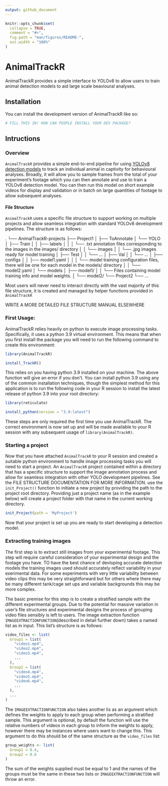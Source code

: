 ```yaml
---
output: github_document
---
```


<!-- README.md is generated from README.Rmd. Please edit that file -->

```r
knitr::opts_chunk$set(
  collapse = TRUE,
  comment = "#>",
  fig.path = "man/figures/README-",
  out.width = "100%"
)
```

# AnimalTrackR

<!-- badges: start -->
<!-- badges: end -->

AnimalTrackR provides a simple interface to YOLOv8 to allow users to train animal detection models to aid large scale beavioural analyses.

## Installation

You can install the development version of AnimalTrackR like so:

``` r
# FILL THIS IN! HOW CAN PEOPLE INSTALL YOUR DEV PACKAGE?
```

## Intructions


### Overview

`AnimalTrackR` provides a simple end-to-end pipeline for using [YOLOv8 detection models](https://docs.ultralytics.com/tasks/detect/) to track an individual animal in captivity for behavioural analyses. Broadly, it will allow you to sample frames from the total of your experiment's footage which you can then annotate and use to train a YOLOv8 detection model. You can then run this model on short example videos for display and validation or in batch on large quantities of footage to allow subsequent analyses. 

#### File Structure

`AnimalTrackR` uses a specific file structure to support working on multiple projects and allow seamless integration with standard YOLOv8 development pipelines. The structure is as follows:

.
└── AnimalTrackR-projects
    ├── Project1
    │   ├── ToAnnotate
    │   └── YOLO
    │       ├── Train
    │       │   ├── labels
    │       │   │   └── .txt annotation files corresponding to the images in the images/ directory
    │       │   └── images
    │       │       └── .jpg images ready for model training
    │       ├── Test
    │       │   └── ...
    │       ├── Val
    │       │   └── ...
    │       ├── configs
    │       │   ├── model1.yaml 
    │       │   │   └── model training configuration files, there will be one for each model in the models/ directory
    │       │   └── model2.yaml
    │       └── models
    │           ├── model1/
    │           │   └── Files containing model training info and model weights. 
    │           └── model2/
    └── Project2
        └── ...
        
Most users will never need to interact directly with the vast majority of this file structure, it is created and managed by helper functions provided in `AnimalTrackR`

WRITE A MORE DETAILED FILE STRUCTURE MANUAL ELSEWHERE

### First Usage:

AnimalTrackR relies heavily on python to execute image processing tasks. Specifically, it uses a python 3.9 virtual environment. This means that when you first install the package you will need to run the following command to create this environment:

```r

library(AnimalTrackR)

install_TrackR()

```

This relies on you having python 3.9 installed on your machine. The above function will give an error if you don't. You can install python 3.9 using any of the common installation techniques, though the simplest method for this application is to run the following code in your R session to install the latest release of python 3.9 into your root directory:

```r

library(reticulate)

install_python(version = "3.9:latest")

```

These steps are only required the first time you use AnimalTrackR. The correct environment is now set up and will be made available to your R session with any subsequent usage of ```library(AnimalTrackR)```.

### Starting a project

Now that you have attached `AnimalTrackR` to your R session and created a suitable python environment to handle image processing tasks you will need to start a project. An `AnimalTrackR` project contained within a directory that has a specific structure to support the image annotation process and allow for seamless integration with other YOLO development pipelines. See the FILE STRUCTURE DOCUMENTATION FOR MORE INFORMATION. use the `init_Project()` function to initiate a new project by providing the path to the project root directory. Providing just a project name (as in the example below) will create a project folder with that name in the current working directory.

```r

init_Project(path = 'MyProject')

```


Now that your project is set up you are ready to start developing a detection model.

### Extracting training images

The first step is to extract still images from your experimental footage. This step will require careful consideration of your experimental design and the footage you have. TO have the best chance of devloping accurate detection models the training images used should accurately reflect variability in your exerimental data. For some experiments with very little variability between video clips this may be very straightforward but for others where there may be many different tank/cage set ups and variable backgrounds this may be more complex.

The basic premise for this step is to create a stratified sample with the different experimental groups. Due to the potential for massive variation in user's file structures and experimental designs the process of grouping video files sensibly is left to users. The image extraction function `IMAGEEXTRACTIONFUNCTION`(described in detail further down) takes a named list as in input. This list's structure is as follows:

```r

video_files <- list(
  Group1 = list(
    "video1.mp4",
    "video2.mp4",
    "video3.mp4",
    ...
  ),
  Group2 = list(
    "video4.mp4",
    "video5.mp4",
    "video6.mp4",
    ...
  ),
  ...
)


```

The `IMAGEEXTRACTIONFUNCTION` also takes another lis as an argument which defines the weights to apply to each group when performing a stratified sample. This argument is optional, by default the function will use the relative numbers of videos in each group to inform the weights to apply, however there may be instances where users want to change this. This argument to do this should be of the same structure as the `video_files` list:

```r

group_weights <- list(
  Group1 = 0.4,
  Group2 = 0.6
)

```

The sum of the weights supplied must be equal to 1 and the names of the groups must be the same in these two lists or `IMAGEEXTRACTIONFUNCTION` will throw an error.














